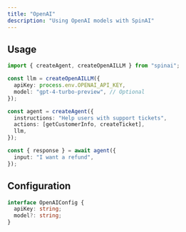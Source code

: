 ```yaml
---
title: "OpenAI"
description: "Using OpenAI models with SpinAI"
---
```


## Usage

```typescript
import { createAgent, createOpenAILLM } from "spinai";

const llm = createOpenAILLM({
  apiKey: process.env.OPENAI_API_KEY,
  model: "gpt-4-turbo-preview", // Optional
});

const agent = createAgent({
  instructions: "Help users with support tickets",
  actions: [getCustomerInfo, createTicket],
  llm,
});

const { response } = await agent({
  input: "I want a refund",
});
```

## Configuration

```typescript
interface OpenAIConfig {
  apiKey: string;
  model?: string;
}
```

